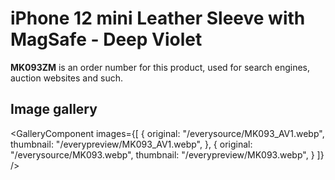 
# iPhone 12 mini Leather Sleeve with MagSafe - Deep Violet

<Callout type='info' emoji='👉🏻'>**MK093ZM** is an order number for this product, used for search engines, auction websites and such.</Callout>

## Image gallery

<GalleryComponent
    images={[
      {
        original: "/everysource/MK093_AV1.webp",
        thumbnail: "/everypreview/MK093_AV1.webp",
      },
      {
        original: "/everysource/MK093.webp",
        thumbnail: "/everypreview/MK093.webp",
      }
    ]}
  />
